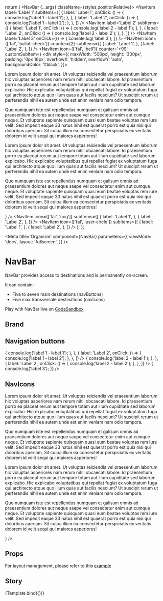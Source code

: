 


  return (
    <NavBar {...args} className={styles.positionRelative}>
      <NavBarMenu>
        <NavItem
          label='Label 1'
          subItems={[
            {
              label: 'Label 1',
              onClick: () => {
                console.log('label 1 - label 1');
              },
            },
            {
              label: 'Label 2',
              onClick: () => {
                console.log('label 1 - label 2');
              },
            },
          ]}
        />
        <NavItem
          label='Label 2'
          subItems={[
            {
              label: 'Label 1',
              onClick: () => {
                console.log('label 2 - label 1');
              },
            },
            {
              label: 'Label 2',
              onClick: () => {
                console.log('label 2 - label 2');
              },
            },
          ]}
        />
        <NavItem
          label='Label 3'
          onClick={() => {
            console.log('label 3');
          }}
        />
      </NavBarMenu>
      <NavBarUtilities>
        <NavItem
          icon={['fal', 'ballot-check']}
          counter={2}
          subItems={[
            {
              label: 'Label 1',
            },
            {
              label: 'Label 2',
            },
          ]}
        />
        <NavItem
          icon={['fal', 'bell']}
          counter='+99'
          customSubItem={
            <div
              style={{
                maxWidth: '500px',
                height: '300px',
                padding: '0px 16px',
                overflowX: 'hidden',
                overflowY: 'auto',
                backgroundColor: '#black',
              }}>
              <p>
                Lorem ipsum dolor sit amet. Ut voluptas reiciendis vel praesentium laborum hic voluptas asperiores nam
                rerum nihil obcaecati labore. Id praesentium porro ea placeat rerum aut tempore totam aut illum
                cupiditate sed laborum explicabo. Hic explicabo voluptatibus qui repellat fugiat ex voluptatum fuga qui
                architecto atque quo illum quas aut facilis nesciunt? Ut suscipit rerum ut perferendis nihil ea autem
                unde est enim veniam nam odio tempora.
              </p>
              <p>
                Quo numquam iste est repellendus numquam et galisum omnis ad praesentium dolores aut neque saepe vel
                consectetur enim aut cumque neque. Et voluptate sapiente quisquam quasi eum beatae voluptas rem iure
                velit. Sed impedit eaque 33 natus nihil est quaerat porro est quia nisi qui doloribus aperiam. Sit culpa
                illum ea consectetur perspiciatis ex veritatis dolorem id velit sequi qui maiores asperiores!
              </p>
              <p>
                Lorem ipsum dolor sit amet. Ut voluptas reiciendis vel praesentium laborum hic voluptas asperiores nam
                rerum nihil obcaecati labore. Id praesentium porro ea placeat rerum aut tempore totam aut illum
                cupiditate sed laborum explicabo. Hic explicabo voluptatibus qui repellat fugiat ex voluptatum fuga qui
                architecto atque quo illum quas aut facilis nesciunt? Ut suscipit rerum ut perferendis nihil ea autem
                unde est enim veniam nam odio tempora.
              </p>
              <p>
                Quo numquam iste est repellendus numquam et galisum omnis ad praesentium dolores aut neque saepe vel
                consectetur enim aut cumque neque. Et voluptate sapiente quisquam quasi eum beatae voluptas rem iure
                velit. Sed impedit eaque 33 natus nihil est quaerat porro est quia nisi qui doloribus aperiam. Sit culpa
                illum ea consectetur perspiciatis ex veritatis dolorem id velit sequi qui maiores asperiores!
              </p>
            </div>
          }
        />
        <NavItem
          icon={['fal', 'cog']}
          subItems={[
            {
              label: 'Label 1',
            },
            {
              label: 'Label 2',
            },
          ]}
        />
        <NavItem
          icon={['fal', 'user-circle']}
          subItems={[
            {
              label: 'Label 1',
            },
            {
              label: 'Label 2',
            },
          ]}
        />
      </NavBarUtilities>
    </NavBar>
  );
};

<Meta
  title='Organism'
  component={NavBar}
  parameters={{
    viewMode: 'docs',
    layout: 'fullscreen',
  }}
/>

# NavBar

NavBar provides access to destinations and is permanently on-screen.

It can contain:

- Five to seven main destinations (navButtons)
- Five max transversale destinations (navIcons)

Play with NavBar live on [CodeSandbox](https://codesandbox.io/s/sidebar-demo-t4s312)

## Brand

<Canvas isExpanded={true}>
  <NavBar logoSource='./images/logo.svg' redirection='/' className={styles.positionRelative} />
</Canvas>

## Navigation buttons

<Canvas isExpanded={false}>
  <NavBar logoSource='./images/logo.svg' redirection='/' className={styles.positionRelative}>
    <NavBarMenu>
      <NavItem
        label='Label 1'
        subItems={[
          {
            label: 'Label 1',
            onClick: () => {
              console.log('label 1 - label 1');
            },
          },
          {
            label: 'Label 2',
            onClick: () => {
              console.log('label 1 - label 2');
            },
          },
        ]}
      />
      <NavItem
        label='Label 2'
        subItems={[
          {
            label: 'Label 1',
            onClick: () => {
              console.log('label 2 - label 1');
            },
          },
          {
            label: 'Label 2',
            onClick: () => {
              console.log('label 2 - label 2');
            },
          },
        ]}
      />
      <NavItem
        label='Label 3'
        onClick={() => {
          console.log('label 3');
        }}
      />
    </NavBarMenu>
  </NavBar>
</Canvas>

## NavIcons

<Canvas isExpanded={false}>
  <NavBar logoSource='./images/logo.svg' className={styles.positionRelative}>
    <NavBarUtilities>
      <NavItem
        icon={['fal', 'ballot-check']}
        counter={2}
        subItems={[
          {
            label: 'Label 1',
          },
          {
            label: 'Label 2',
          },
        ]}
      />
      <NavItem
        icon={['fal', 'bell']}
        counter='+99'
        customSubItem={
          <div
            style={{
              maxWidth: '500px',
              height: '300px',
              padding: '0px 16px',
              overflowX: 'hidden',
              overflowY: 'auto',
              backgroundColor: 'black',
            }}>
            <p>
              Lorem ipsum dolor sit amet. Ut voluptas reiciendis vel praesentium laborum hic voluptas asperiores nam
              rerum nihil obcaecati labore. Id praesentium porro ea placeat rerum aut tempore totam aut illum cupiditate
              sed laborum explicabo. Hic explicabo voluptatibus qui repellat fugiat ex voluptatum fuga qui architecto
              atque quo illum quas aut facilis nesciunt? Ut suscipit rerum ut perferendis nihil ea autem unde est enim
              veniam nam odio tempora.
            </p>
            <p>
              Quo numquam iste est repellendus numquam et galisum omnis ad praesentium dolores aut neque saepe vel
              consectetur enim aut cumque neque. Et voluptate sapiente quisquam quasi eum beatae voluptas rem iure
              velit. Sed impedit eaque 33 natus nihil est quaerat porro est quia nisi qui doloribus aperiam. Sit culpa
              illum ea consectetur perspiciatis ex veritatis dolorem id velit sequi qui maiores asperiores!
            </p>
            <p>
              Lorem ipsum dolor sit amet. Ut voluptas reiciendis vel praesentium laborum hic voluptas asperiores nam
              rerum nihil obcaecati labore. Id praesentium porro ea placeat rerum aut tempore totam aut illum cupiditate
              sed laborum explicabo. Hic explicabo voluptatibus qui repellat fugiat ex voluptatum fuga qui architecto
              atque quo illum quas aut facilis nesciunt? Ut suscipit rerum ut perferendis nihil ea autem unde est enim
              veniam nam odio tempora.
            </p>
            <p>
              Quo numquam iste est repellendus numquam et galisum omnis ad praesentium dolores aut neque saepe vel
              consectetur enim aut cumque neque. Et voluptate sapiente quisquam quasi eum beatae voluptas rem iure
              velit. Sed impedit eaque 33 natus nihil est quaerat porro est quia nisi qui doloribus aperiam. Sit culpa
              illum ea consectetur perspiciatis ex veritatis dolorem id velit sequi qui maiores asperiores!
            </p>
          </div>
        }
      />
      <NavItem
        icon={['fal', 'cog']}
        subItems={[
          {
            label: 'Label 1',
          },
          {
            label: 'Label 2',
          },
        ]}
      />
      <NavItem
        icon={['fal', 'user-circle']}
        subItems={[
          {
            label: 'Label 1',
          },
          {
            label: 'Label 2',
          },
        ]}
      />
    </NavBarUtilities>
  </NavBar>
</Canvas>

## Props

<ArgsTable of={NavBar} sort='requiredFirst' />

For layout management, please refer to this [example](https://codesandbox.io/s/size-management-sidebar-xtpkk0)

## Story

<Canvas>
  <Story
    name='NavBar'
    args={{
      logoSource: './images/logo.svg',
      redirection: '/',
    }}>
    {Template.bind({})}
  </Story>
</Canvas>
